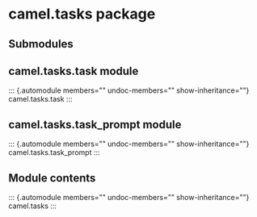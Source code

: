 # camel.tasks package

## Submodules

## camel.tasks.task module

::: {.automodule members="" undoc-members="" show-inheritance=""}
camel.tasks.task
:::

## camel.tasks.task_prompt module

::: {.automodule members="" undoc-members="" show-inheritance=""}
camel.tasks.task_prompt
:::

## Module contents

::: {.automodule members="" undoc-members="" show-inheritance=""}
camel.tasks
:::
